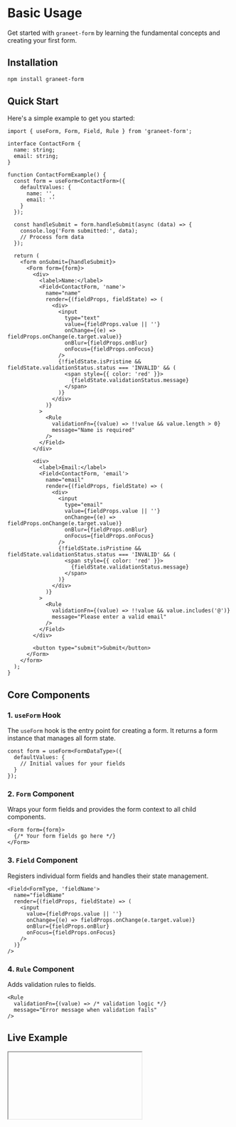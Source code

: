 
# Basic Usage

Get started with `graneet-form` by learning the fundamental concepts and creating your first form.

## Installation

```bash
npm install graneet-form
```

## Quick Start

Here's a simple example to get you started:

```tsx
import { useForm, Form, Field, Rule } from 'graneet-form';

interface ContactForm {
  name: string;
  email: string;
}

function ContactFormExample() {
  const form = useForm<ContactForm>({
    defaultValues: {
      name: '',
      email: ''
    }
  });

  const handleSubmit = form.handleSubmit(async (data) => {
    console.log('Form submitted:', data);
    // Process form data
  });

  return (
    <form onSubmit={handleSubmit}>
      <Form form={form}>
        <div>
          <label>Name:</label>
          <Field<ContactForm, 'name'>
            name="name"
            render={(fieldProps, fieldState) => (
              <div>
                <input
                  type="text"
                  value={fieldProps.value || ''}
                  onChange={(e) => fieldProps.onChange(e.target.value)}
                  onBlur={fieldProps.onBlur}
                  onFocus={fieldProps.onFocus}
                />
                {!fieldState.isPristine && fieldState.validationStatus.status === 'INVALID' && (
                  <span style={{ color: 'red' }}>
                    {fieldState.validationStatus.message}
                  </span>
                )}
              </div>
            )}
          >
            <Rule
              validationFn={(value) => !!value && value.length > 0}
              message="Name is required"
            />
          </Field>
        </div>

        <div>
          <label>Email:</label>
          <Field<ContactForm, 'email'>
            name="email"
            render={(fieldProps, fieldState) => (
              <div>
                <input
                  type="email"
                  value={fieldProps.value || ''}
                  onChange={(e) => fieldProps.onChange(e.target.value)}
                  onBlur={fieldProps.onBlur}
                  onFocus={fieldProps.onFocus}
                />
                {!fieldState.isPristine && fieldState.validationStatus.status === 'INVALID' && (
                  <span style={{ color: 'red' }}>
                    {fieldState.validationStatus.message}
                  </span>
                )}
              </div>
            )}
          >
            <Rule
              validationFn={(value) => !!value && value.includes('@')}
              message="Please enter a valid email"
            />
          </Field>
        </div>

        <button type="submit">Submit</button>
      </Form>
    </form>
  );
}
```

## Core Components

### 1. `useForm` Hook

The `useForm` hook is the entry point for creating a form. It returns a form instance that manages all form state.

```tsx
const form = useForm<FormDataType>({
  defaultValues: {
    // Initial values for your fields
  }
});
```

### 2. `Form` Component

Wraps your form fields and provides the form context to all child components.

```tsx
<Form form={form}>
  {/* Your form fields go here */}
</Form>
```

### 3. `Field` Component

Registers individual form fields and handles their state management.

```tsx
<Field<FormType, 'fieldName'>
  name="fieldName"
  render={(fieldProps, fieldState) => (
    <input
      value={fieldProps.value || ''}
      onChange={(e) => fieldProps.onChange(e.target.value)}
      onBlur={fieldProps.onBlur}
      onFocus={fieldProps.onFocus}
    />
  )}
/>
```

### 4. `Rule` Component

Adds validation rules to fields.

```tsx
<Rule
  validationFn={(value) => /* validation logic */}
  message="Error message when validation fails"
/>
```

## Live Example

<IFrame model="simple-form" />

## Field Props and State

### Field Props (`fieldProps`)

The render function receives `fieldProps` with the following properties:

- `name`: The field name
- `value`: Current field value
- `onChange(value)`: Function to update the field value
- `onBlur()`: Function to call when field loses focus
- `onFocus()`: Function to call when field gains focus

### Field State (`fieldState`)

The render function also receives `fieldState` with:

- `isPristine`: `true` if the field hasn't been focused/modified yet
- `validationStatus`: Object containing validation status and message
  - `status`: `'VALID'`, `'INVALID'`, or `'PENDING'`
  - `message`: Error message if validation failed

## Simple Form Patterns

### Text Input

```tsx
<Field<FormType, 'username'>
  name="username"
  render={(fieldProps) => (
    <input
      type="text"
      placeholder="Enter username"
      value={fieldProps.value || ''}
      onChange={(e) => fieldProps.onChange(e.target.value)}
      onBlur={fieldProps.onBlur}
      onFocus={fieldProps.onFocus}
    />
  )}
/>
```

### Checkbox

```tsx
<Field<FormType, 'agree'>
  name="agree"
  render={(fieldProps) => (
    <label>
      <input
        type="checkbox"
        checked={fieldProps.value || false}
        onChange={(e) => fieldProps.onChange(e.target.checked)}
        onBlur={fieldProps.onBlur}
        onFocus={fieldProps.onFocus}
      />
      I agree to the terms
    </label>
  )}
/>
```

### Select Dropdown

```tsx
<Field<FormType, 'country'>
  name="country"
  render={(fieldProps) => (
    <select
      value={fieldProps.value || ''}
      onChange={(e) => fieldProps.onChange(e.target.value)}
      onBlur={fieldProps.onBlur}
      onFocus={fieldProps.onFocus}
    >
      <option value="">Select a country</option>
      <option value="us">United States</option>
      <option value="ca">Canada</option>
      <option value="uk">United Kingdom</option>
    </select>
  )}
/>
```

## Next Steps

Now that you understand the basics, explore these guides:

- [Form API Reference](./form-api) - Learn about all available form methods
- [Field Management](./field-management) - Deep dive into field handling
- [Validation](./validation) - Comprehensive validation guide
- [Watching Values](./watching-values) - How to watch and react to form changes